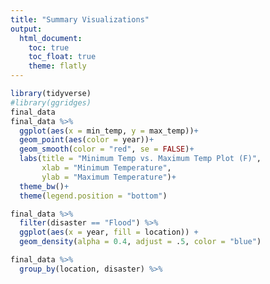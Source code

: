 ```yaml
---
title: "Summary Visualizations"
output: 
  html_document:
    toc: true
    toc_float: true
    theme: flatly
---
```


```r
library(tidyverse)
#library(ggridges)
final_data
final_data %>% 
  ggplot(aes(x = min_temp, y = max_temp))+
  geom_point(aes(color = year))+
  geom_smooth(color = "red", se = FALSE)+
  labs(title = "Minimum Temp vs. Maximum Temp Plot (F)", 
       xlab = "Minimum Temperature",
       ylab = "Maximum Temperature")+
  theme_bw()+
  theme(legend.position = "bottom")
```

```r
final_data %>% 
  filter(disaster == "Flood") %>% 
  ggplot(aes(x = year, fill = location)) +
  geom_density(alpha = 0.4, adjust = .5, color = "blue")

final_data %>% 
  group_by(location, disaster) %>% 
  
```

